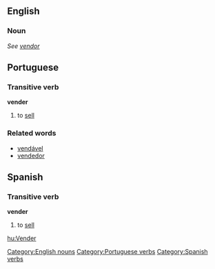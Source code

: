==English==
===Noun===
[[Category:English nouns]]

''See [[vendor]]''

==Portuguese==
===Transitive verb===
[[Category:Portuguese verbs]]
'''vender'''

#to [[sell]]

===Related words===
*[[vendável]]
*[[vendedor]]

==Spanish==
===Transitive verb===
[[Category:Spanish verbs]]
'''vender'''

#to [[sell]]

[[hu:Vender]]